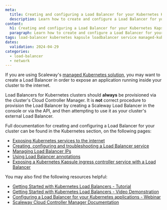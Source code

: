 ```yaml
---
meta:
  title: Creating and configuring a Load Balancer for your Kubernetes Kapsule
  description: Learn how to create and configure a Load Balancer for your Kubernetes Kapsule
content:
  h1: Creating and configuring a Load Balancer for your Kubernetes Kapsule
  paragraph: Learn how to create and configure a Load Balancer for your Kubernetes Kapsule
tags: load-balancer kubernetes kapsule loadbalancer service managed-kubernetes
dates:
  validation: 2024-04-29
categories: 
  - load-balancer
  - network
---
```


If you are using Scaleway's [managed Kubernetes solution](/containers/kubernetes/quickstart/), you may want to create a Load Balancer in order to expose  an application running inside your cluster to the internet.

Load Balancers for Kubernetes clusters should **always** be provisioned via the cluster's Cloud Controller Manager. It is **not** correct procedure to provision the Load Balancer by creating a Scaleway Load Balancer in the console or via the API, and then attempting to use it as your cluster's external Load Balancer.

Full documentation for creating and configuring a Load Balancer for your cluster can be found in the Kubernetes section, on the following pages:

- [Exposing Kubernetes services to the internet](/containers/kubernetes/reference-content/exposing-services/)
- [Creating, configuring and troubleshooting a Load Balancer service](/containers/kubernetes/reference-content/kubernetes-load-balancer/)
- [Managing Load Balancer IPs](/containers/kubernetes/reference-content/managing-load-balancer-ips/)
- [Using Load Balancer annotations](/containers/kubernetes/reference-content/using-load-balancer-annotations/)
- [Exposing a Kubernetes Kapsule ingress controller service with a Load Balancer](/containers/kubernetes/reference-content/lb-ingress-controller/)

You may also find the following resources helpful:

- [Getting Started with Kubernetes Load Balancers - Tutorial](/tutorials/get-started-kubernetes-loadbalancer/)
- [Getting Started with Kubernetes Load Balancers - Video Demonstration](https://www.youtube.com/watch?v=W3gPUQ_ELEo)
- [Configuring a Load Balancer for your Kubernetes applications - Webinar](https://www.youtube.com/watch?v=V0uKqYXJRF4)
- [Scaleway Cloud Controller Manager Documentation](https://github.com/scaleway/scaleway-cloud-controller-manager)